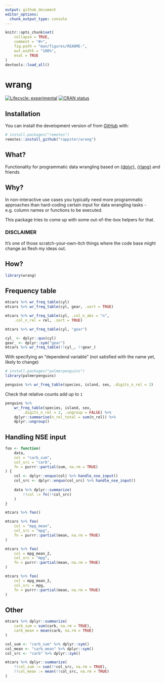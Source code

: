 ```yaml
---
output: github_document
editor_options: 
  chunk_output_type: console
---
```


<!-- README.md is generated from README.Rmd. Please edit that file -->

```r
knitr::opts_chunk$set(
    collapse = TRUE,
    comment = "#>",
    fig.path = "man/figures/README-",
    out.width = "100%",
    eval = TRUE
)
devtools::load_all()
```

# wrang

<!-- badges: start -->
[![Lifecycle: experimental](https://img.shields.io/badge/lifecycle-experimental-orange.svg)](https://lifecycle.r-lib.org/articles/stages.html#experimental)
[![CRAN status](https://www.r-pkg.org/badges/version/valid)](https://CRAN.R-project.org/package=valid)
<!-- badges: end -->

## Installation

You can install the development version of from [GitHub](https://github.com/) with:

```r
# install.packages("remotes")
remotes::install_github("rappster/wrang")
```

## What?

Functionality for programmatic data wrangling based on [{dplyr}](https://github.com/tidyverse/dplyr), [{rlang}](https://github.com/r-lib/rlang) and friends

## Why?

In non-interactive use cases you typically need more programmatic approaches than hard-coding certain input for data wrangling tasks - e.g. column names or functions to be executed.

This package tries to come up with some out-of-the-box helpers for that.

### DISCLAIMER

It's one of those scratch-your-own-itch things where the code base might change as flesh my ideas out.

## How?

```r
library(wrang)
```

## Frequency table

```r
mtcars %>% wr_freq_table(cyl)
mtcars %>% wr_freq_table(cyl, gear, .sort = TRUE)

mtcars %>% wr_freq_table(cyl, .col_n_abs = "n",
    .col_n_rel = rel, .sort = TRUE)

mtcars %>% wr_freq_table(cyl, "gear")

cyl_ <- dplyr::quo(cyl)
gear_ <- dplyr::sym("gear")
mtcars %>% wr_freq_table(!!cyl_, !!gear_)
```

With specifying an "dependend variable" (not satisfied with the name yet, likely to change)

```r
# install.packages("palmerpenguins")
library(palmerpenguins)

penguins %>% wr_freq_table(species, island, sex, .digits_n_rel = 2)
```

Check that relative counts add up to `1`

```r
penguins %>% 
    wr_freq_table(species, island, sex, 
        .digits_n_rel = 2, .ungroup = FALSE) %>%
    dplyr::summarise(n_rel_total = sum(n_rel)) %>% 
    dplyr::ungroup()
```

## Handling NSE input

```r
foo <- function(
    data,
    col = "carb_sum",
    col_src = "carb",
    fn = purrr::partial(sum, na.rm = TRUE)
) {
    col <- dplyr::enquo(col) %>% handle_nse_input()
    col_src <- dplyr::enquo(col_src) %>% handle_nse_input()
    
    data %>% dplyr::summarize(
        !!col := fn(!!col_src)
    )
}
```

```r
mtcars %>% foo()
```

```r
mtcars %>% foo(
    col = "mpg_mean", 
    col_src = "mpg", 
    fn = purrr::partial(mean, na.rm = TRUE)
)
```

```r
mtcars %>% foo(
    col = mpg_mean_2, 
    col_src = "mpg", 
    fn = purrr::partial(mean, na.rm = TRUE)
)
```

```r
mtcars %>% foo(
    col = mpg_mean_2, 
    col_src = mpg, 
    fn = purrr::partial(mean, na.rm = TRUE)
)
```

## Other

```r
mtcars %>% dplyr::summarize(
    carb_sum = sum(carb, na.rm = TRUE),
    carb_mean = mean(carb, na.rm = TRUE)
)
```

```r
col_sum <- "carb_sum" %>% dplyr::sym()
col_mean <- "carb_mean" %>% dplyr::sym()
col_src <- "carb" %>% dplyr::sym()

mtcars %>% dplyr::summarize(
    !!col_sum := sum(!!col_src, na.rm = TRUE),
    !!col_mean := mean(!!col_src, na.rm = TRUE)
)
```

